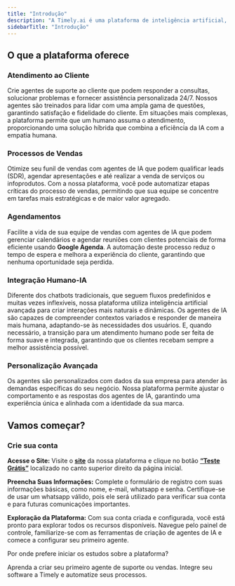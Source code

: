 ```yaml
---
title: "Introdução"
description: "A Timely.ai é uma plataforma de inteligência artificial, projetada para capacitar empresas a automatizarem e melhorarem seus processos de suporte ao cliente e vendas. Nossa solução inovadora permite que você crie agentes de IA altamente eficientes para diversas funções críticas, desde o atendimento ao cliente até a geração de leads e a concretização de vendas."
sidebarTitle: "Introdução"
---
```


## O que a plataforma oferece

### Atendimento ao Cliente

Crie agentes de suporte ao cliente que podem responder a consultas, solucionar problemas e fornecer assistência personalizada 24/7. Nossos agentes são treinados para lidar com uma ampla gama de questões, garantindo satisfação e fidelidade do cliente. Em situações mais complexas, a plataforma permite que um humano assuma o atendimento, proporcionando uma solução híbrida que combina a eficiência da IA com a empatia humana.

### Processos de Vendas

Otimize seu funil de vendas com agentes de IA que podem qualificar leads (SDR), agendar apresentações e até realizar a venda de serviços ou infoprodutos. Com a nossa plataforma, você pode automatizar etapas críticas do processo de vendas, permitindo que sua equipe se concentre em tarefas mais estratégicas e de maior valor agregado.

### Agendamentos

Facilite a vida de sua equipe de vendas com agentes de IA que podem gerenciar calendários e agendar reuniões com clientes potenciais de forma eficiente usando **Google Agenda**. A automação deste processo reduz o tempo de espera e melhora a experiência do cliente, garantindo que nenhuma oportunidade seja perdida.

### Integração Humano-IA

Diferente dos chatbots tradicionais, que seguem fluxos predefinidos e muitas vezes inflexíveis, nossa plataforma utiliza inteligência artificial avançada para criar interações mais naturais e dinâmicas. Os agentes de IA são capazes de compreender contextos variados e responder de maneira mais humana, adaptando-se às necessidades dos usuários. E, quando necessário, a transição para um atendimento humano pode ser feita de forma suave e integrada, garantindo que os clientes recebam sempre a melhor assistência possível.

### Personalização Avançada

Os agentes são personalizados com dados da sua empresa para atender às demandas específicas do seu negócio. Nossa plataforma permite ajustar o comportamento e as respostas dos agentes de IA, garantindo uma experiência única e alinhada com a identidade da sua marca.

## Vamos começar?

### Crie sua conta

**Acesse o Site:** Visite o [**site**](https://www.gptmaker.ai/) da nossa plataforma e clique no botão [**“Teste Grátis”**](https://app.gptmaker.ai/register) localizado no canto superior direito da página inicial.

**Preencha Suas Informações:** Complete o formulário de registro com suas informações básicas, como nome, e-mail, whatsapp e senha. Certifique-se de usar um whatsapp válido, pois ele será utilizado para verificar sua conta e para futuras comunicações importantes.

**Exploração da Plataforma:** Com sua conta criada e configurada, você está pronto para explorar todos os recursos disponíveis. Navegue pelo painel de controle, familiarize-se com as ferramentas de criação de agentes de IA e comece a configurar seu primeiro agente.

Por onde prefere iniciar os estudos sobre a plataforma?

<Columns cols={2}>
  <Card title="Criar Agente" icon="robot" href="/development">
    Aprenda a criar seu primeiro agente de suporte ou vendas.
  </Card>
  <Card title="API Reference" icon="code" href="/api-reference/introduction">
    Integre seu software a Timely e automatize seus processos.
  </Card>
</Columns>